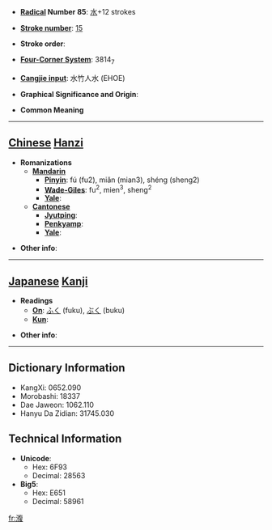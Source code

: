 * '''[[Wiktionary:Chinese radical index| Radical]] Number 85''': [[Wiktionary:Chinese radical index 水|水]]+12 strokes

* '''[[Wiktionary:Chinese total strokes index|Stroke number]]''': [[Wiktionary:Chinese total strokes index 15|15]]

* '''Stroke order''': 

* '''[[Wiktionary:Chinese four corner index|Four-Corner System]]''': 3814<sub>7</sub>

* '''[[Wiktionary:Chinese Cangjie index|Cangjie input]]''': 水竹人水 (EHOE)

* '''Graphical Significance and Origin''': 

* '''Common Meaning'''

----

== [[Chinese]] [[Hanzi]] ==

* '''Romanizations'''
** '''[[Mandarin]]'''
*** '''[[Pinyin]]''': fú (fu2), miǎn (mian3), shéng (sheng2)
*** '''[[Wade-Giles]]''': fu<sup>2</sup>, mien<sup>3</sup>, sheng<sup>2</sup>
*** '''[[Yale]]''': 
** '''[[Cantonese]]'''
*** '''[[Jyutping]]''':
*** '''[[Penkyamp]]''': 
*** '''[[Yale]]''': 

* '''Other info''': 

----

== [[Japanese]] [[Kanji]] ==

* '''Readings'''
** '''[[On]]''': [[ふく]] (fuku), [[ぶく]] (buku)
** '''[[Kun]]''': 

* '''Other info''':  

----

== Dictionary Information ==

* KangXi: 0652.090
* Morobashi: 18337
* Dae Jaweon: 1062.110
* Hanyu Da Zidian: 31745.030

== Technical Information ==

* '''Unicode''':
** Hex: 6F93
** Decimal: 28563
* '''Big5''':
** Hex: E651
** Decimal: 58961

[[fr:澓]]